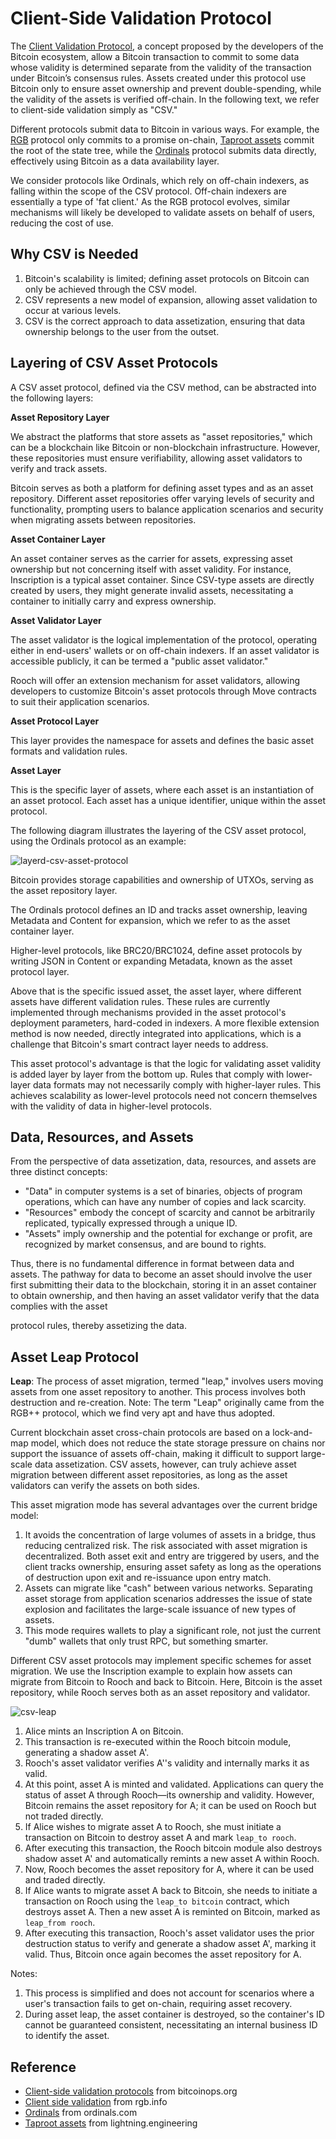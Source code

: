 # Client-Side Validation Protocol

The [Client Validation Protocol][1], a concept proposed by the developers of the Bitcoin ecosystem, allow a Bitcoin transaction to commit to some data whose validity is determined separate from the validity of the transaction under Bitcoin’s consensus rules. Assets created under this protocol use Bitcoin only to ensure asset ownership and prevent double-spending, while the validity of the assets is verified off-chain. In the following text, we refer to client-side validation simply as "CSV."

Different protocols submit data to Bitcoin in various ways. For example, the [RGB][2] protocol only commits to a promise on-chain, [Taproot assets][4] commit the root of the state tree, while the [Ordinals][3] protocol submits data directly, effectively using Bitcoin as a data availability layer.

We consider protocols like Ordinals, which rely on off-chain indexers, as falling within the scope of the CSV protocol. Off-chain indexers are essentially a type of 'fat client.' As the RGB protocol evolves, similar mechanisms will likely be developed to validate assets on behalf of users, reducing the cost of use.

## Why CSV is Needed

1. Bitcoin's scalability is limited; defining asset protocols on Bitcoin can only be achieved through the CSV model.
2. CSV represents a new model of expansion, allowing asset validation to occur at various levels.
3. CSV is the correct approach to data assetization, ensuring that data ownership belongs to the user from the outset.

## Layering of CSV Asset Protocols

A CSV asset protocol, defined via the CSV method, can be abstracted into the following layers:

**Asset Repository Layer**

We abstract the platforms that store assets as "asset repositories," which can be a blockchain like Bitcoin or non-blockchain infrastructure. However, these repositories must ensure verifiability, allowing asset validators to verify and track assets.

Bitcoin serves as both a platform for defining asset types and as an asset repository. Different asset repositories offer varying levels of security and functionality, prompting users to balance application scenarios and security when migrating assets between repositories.

**Asset Container Layer**

An asset container serves as the carrier for assets, expressing asset ownership but not concerning itself with asset validity. For instance, Inscription is a typical asset container. Since CSV-type assets are directly created by users, they might generate invalid assets, necessitating a container to initially carry and express ownership.

**Asset Validator Layer**

The asset validator is the logical implementation of the protocol, operating either in end-users' wallets or on off-chain indexers. If an asset validator is accessible publicly, it can be termed a "public asset validator."

Rooch will offer an extension mechanism for asset validators, allowing developers to customize Bitcoin's asset protocols through Move contracts to suit their application scenarios.

**Asset Protocol Layer**

This layer provides the namespace for assets and defines the basic asset formats and validation rules.

**Asset Layer**

This is the specific layer of assets, where each asset is an instantiation of an asset protocol. Each asset has a unique identifier, unique within the asset protocol.

The following diagram illustrates the layering of the CSV asset protocol, using the Ordinals protocol as an example:

![layerd-csv-asset-protocol](/docs/client-side-validation/layerd-csv-asset-protocol.svg)

Bitcoin provides storage capabilities and ownership of UTXOs, serving as the asset repository layer.

The Ordinals protocol defines an ID and tracks asset ownership, leaving Metadata and Content for expansion, which we refer to as the asset container layer.

Higher-level protocols, like BRC20/BRC1024, define asset protocols by writing JSON in Content or expanding Metadata, known as the asset protocol layer.

Above that is the specific issued asset, the asset layer, where different assets have different validation rules. These rules are currently implemented through mechanisms provided in the asset protocol's deployment parameters, hard-coded in indexers. A more flexible extension method is now needed, directly integrated into applications, which is a challenge that Bitcoin's smart contract layer needs to address.

This asset protocol's advantage is that the logic for validating asset validity is added layer by layer from the bottom up. Rules that comply with lower-layer data formats may not necessarily comply with higher-layer rules. This achieves scalability as lower-level protocols need not concern themselves with the validity of data in higher-level protocols.

## Data, Resources, and Assets

From the perspective of data assetization, data, resources, and assets are three distinct concepts:

- "Data" in computer systems is a set of binaries, objects of program operations, which can have any number of copies and lack scarcity.
- "Resources" embody the concept of scarcity and cannot be arbitrarily replicated, typically expressed through a unique ID.
- "Assets" imply ownership and the potential for exchange or profit, are recognized by market consensus, and are bound to rights.

Thus, there is no fundamental difference in format between data and assets. The pathway for data to become an asset should involve the user first submitting their data to the blockchain, storing it in an asset container to obtain ownership, and then having an asset validator verify that the data complies with the asset

 protocol rules, thereby assetizing the data.

## Asset Leap Protocol

**Leap**: The process of asset migration, termed "leap," involves users moving assets from one asset repository to another. This process involves both destruction and re-creation. Note: The term "Leap" originally came from the RGB++ protocol, which we find very apt and have thus adopted.

Current blockchain asset cross-chain protocols are based on a lock-and-map model, which does not reduce the state storage pressure on chains nor support the issuance of assets off-chain, making it difficult to support large-scale data assetization. CSV assets, however, can truly achieve asset migration between different asset repositories, as long as the asset validators can verify the assets on both sides.

This asset migration mode has several advantages over the current bridge model:

1. It avoids the concentration of large volumes of assets in a bridge, thus reducing centralized risk. The risk associated with asset migration is decentralized. Both asset exit and entry are triggered by users, and the client tracks ownership, ensuring asset safety as long as the operations of destruction upon exit and re-issuance upon entry match.
2. Assets can migrate like "cash" between various networks. Separating asset storage from application scenarios addresses the issue of state explosion and facilitates the large-scale issuance of new types of assets.
3. This mode requires wallets to play a significant role, not just the current "dumb" wallets that only trust RPC, but something smarter.

Different CSV asset protocols may implement specific schemes for asset migration. We use the Inscription example to explain how assets can migrate from Bitcoin to Rooch and back to Bitcoin. Here, Bitcoin is the asset repository, while Rooch serves both as an asset repository and validator.

![csv-leap](/docs/client-side-validation/csv-leap.svg)

1. Alice mints an Inscription A on Bitcoin.
2. This transaction is re-executed within the Rooch bitcoin module, generating a shadow asset A'.
3. Rooch's asset validator verifies A''s validity and internally marks it as valid.
4. At this point, asset A is minted and validated. Applications can query the status of asset A through Rooch—its ownership and validity. However, Bitcoin remains the asset repository for A; it can be used on Rooch but not traded directly.
5. If Alice wishes to migrate asset A to Rooch, she must initiate a transaction on Bitcoin to destroy asset A and mark `leap_to rooch`.
6. After executing this transaction, the Rooch bitcoin module also destroys shadow asset A' and automatically remints a new asset A within Rooch.
7. Now, Rooch becomes the asset repository for A, where it can be used and traded directly.
8. If Alice wants to migrate asset A back to Bitcoin, she needs to initiate a transaction on Rooch using the `leap_to bitcoin` contract, which destroys asset A. Then a new asset A is reminted on Bitcoin, marked as `leap_from rooch`.
9. After executing this transaction, Rooch's asset validator uses the prior destruction status to verify and generate a shadow asset A', marking it valid. Thus, Bitcoin once again becomes the asset repository for A.

Notes:
1. This process is simplified and does not account for scenarios where a user's transaction fails to get on-chain, requiring asset recovery.
2. During asset leap, the asset container is destroyed, so the container's ID cannot be guaranteed consistent, necessitating an internal business ID to identify the asset.

## Reference

- [Client-side validation protocols][1] from bitcoinops.org
- [Client side validation][2] from rgb.info
- [Ordinals][3] from ordinals.com
- [Taproot assets][4] from lightning.engineering

[1]: https://bitcoinops.org/en/topics/client-side-validation/
[2]: https://docs.rgb.info/distributed-computing-concepts/client-side-validation
[3]: https://docs.ordinals.com/
[4]: https://docs.lightning.engineering/the-lightning-network/taproot-assets